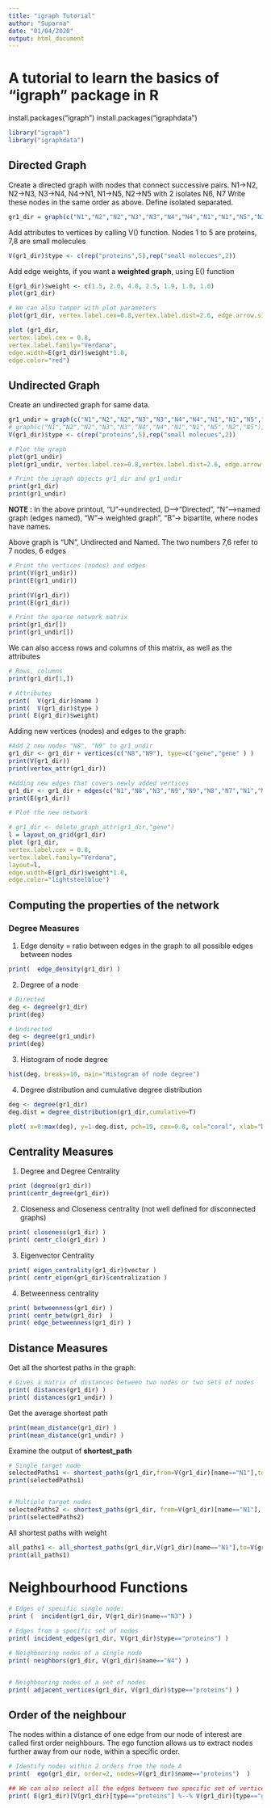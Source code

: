```yaml
---
title: "igraph Tutorial"
author: "Suparna"
date: "01/04/2020"
output: html_document
---
```

# A tutorial to learn the basics of "igraph" package in R

install.packages("igraph")
install.packages("igraphdata")

```r
library("igraph")
library("igraphdata")
```

## Directed Graph

Create a directed graph with nodes that connect successive pairs.
N1->N2, N2->N3, N3->N4, N4->N1, N1->N5, N2->N5 with 2 isolates N6, N7
Write these nodes in the same order as above. Define isolated separated.
```r
gr1_dir = graph(c("N1","N2","N2","N3","N3","N4","N4","N1","N1","N5","N2","N5"), isolates=c("N6","N7"))
```

Add attributes to vertices by calling V() function.  Nodes 1 to 5 are proteins, 7,8 are small molecules
```r
V(gr1_dir)$type <- c(rep("proteins",5),rep("small molecues",2))
```

Add edge weights, if you want a **weighted graph**, using E() function
```r
E(gr1_dir)$weight <- c(1.5, 2.0, 4.0, 2.5, 1.9, 1.0, 1.0)
plot(gr1_dir)

# We can also tamper with plot parameters
plot(gr1_dir, vertex.label.cex=0.8,vertex.label.dist=2.6, edge.arrow.size=0.5)

plot (gr1_dir,
vertex.label.cex = 0.8,
vertex.label.family="Verdana",
edge.width=E(gr1_dir)$weight*1.0,
edge.color="red")
```

## Undirected Graph

Create an undirected graph for same data.

```r
gr1_undir = graph(c("N1","N2","N2","N3","N3","N4","N4","N1","N1","N5","N2","N5"), isolates=c("N7","N8"), directed=F)
# graph(c("N1","N2","N2","N3","N3","N4","N4","N1","N1","N5","N2","N5"), isolates=c("N7","N8"))
V(gr1_dir)$type <- c(rep("proteins",5),rep("small molecues",2))

# Plot the graph
plot(gr1_undir)
plot(gr1_undir, vertex.label.cex=0.8,vertex.label.dist=2.6, edge.arrow.size=0.5)

# Print the igraph objects gr1_dir and gr1_undir
print(gr1_dir)
print(gr1_undir)
```
**NOTE :** In the above printout, "U"->undirected, D-->"Directed", "N"-->named graph (edges named), "W"-> weighted graph", "B"-> bipartite, where nodes have names.

Above graph is "UN", Undirected and Named.
The two numbers 7,6 refer to 7 nodes, 6 edges

```r
# Print the vertices (nodes) and edges 
print(V(gr1_undir))
print(E(gr1_undir))

print(V(gr1_dir))
print(E(gr1_dir))

# Print the sparse network matrix
print(gr1_dir[])
print(gr1_undir[])
```

We can also access rows and columns of this matrix, as well as the attributes
```r
# Rows, columns
print(gr1_dir[1,])

# Attributes
print(  V(gr1_dir)$name )
print(  V(gr1_dir)$type )
print( E(gr1_dir)$weight)
```

Adding new vertices (nodes) and edges to the graph:

```r
#Add 2 new nodes "N8", "N9" to gr1_undir
gr1_dir <- gr1_dir + vertices(c("N8","N9"), type=c("gene","gene" ) )
print(V(gr1_dir))
print(vertex_attr(gr1_dir))

#Adding new edges that covers newly added vertices
gr1_dir <- gr1_dir + edges(c("N1","N8","N3","N9","N9","N8","N7","N1","N8","N7","N9","N7"),weight=c(1.5,2.0,3.0,1.0,1.0,1.0))
print(E(gr1_dir))

# Plot the new network

# gr1_dir <- delete_graph_attr(gr1_dir,"gene")
l = layout_on_grid(gr1_dir)
plot (gr1_dir,
vertex.label.cex = 0.8,
vertex.label.family="Verdana",
layout=l,
edge.width=E(gr1_dir)$weight*1.0,
edge.color="lightsteelblue")
```

## Computing the properties of the network

### Degree Measures

1. Edge density = ratio between edges in the graph to all possible edges between nodes

```r
print(  edge_density(gr1_dir) )
```

2. Degree of a node

```r
# Directed
deg <- degree(gr1_dir)
print(deg)

# Undirected
deg <- degree(gr1_undir)
print(deg)
```

3. Histogram of node degree
```r
hist(deg, breaks=10, main="Histogram of node degree")
```

4. Degree distribution and cumulative degree distribution
```r
deg <- degree(gr1_dir)
deg.dist = degree_distribution(gr1_dir,cumulative=T)

plot( x=0:max(deg), y=1-deg.dist, pch=19, cex=0.8, col="coral", xlab="Degree", ylab="Cumulative Frequency")
```

## Centrality Measures

1. Degree and Degree Centrality

```r
print (degree(gr1_dir))
print(centr_degree(gr1_dir))
```

2. Closeness and Closeness centrality (not well defined for disconnected graphs)

```r
print( closeness(gr1_dir) )
print( centr_clo(gr1_dir) )
```

3. Eigenvector Centrality
```r
print( eigen_centrality(gr1_dir)$vector )
print( centr_eigen(gr1_dir)$centralization )
```

4. Betweenness centrality
``` r
print( betweenness(gr1_dir) )
print( centr_betw(gr1_dir)  )
print( edge_betweenness(gr1_dir) )
```


## Distance Measures

Get all the shortest paths in the graph:
```r
# Gives a matrix of distances between two nodes or two sets of nodes
print( distances(gr1_dir) )
print( distances(gr1_undir) )
```

Get the average shortest path
```r
print(mean_distance(gr1_dir) )
print(mean_distance(gr1_undir) )
```

Examine the output of **shortest_path**
```r
# Single target node
selectedPaths1 <- shortest_paths(gr1_dir,from=V(gr1_dir)[name=="N1"],to = V(gr1_dir)[name=="N4"], output="both")
print(selectedPaths1)


# Multiple target nodes
selectedPaths2 <- shortest_paths(gr1_dir, from=V(gr1_dir)[name=="N1"], to = V(gr1_dir)[type=="genes"], output="both")
print(selectedPaths2)
```

All shortest paths with weight
```r
all_paths1 <- all_shortest_paths(gr1_dir,V(gr1_dir)[name=="N1"],to=V(gr1_dir)[name=="N5"])
print(all_paths1)
```


# Neighbourhood Functions

```r
# Edges of specific single node:
print (  incident(gr1_dir, V(gr1_dir)$name=="N3") )

# Edges from a specific set of nodes
print( incident_edges(gr1_dir, V(gr1_dir)$type=="proteins") )

# Neighbouring nodes of a single node
print( neighbors(gr1_dir, V(gr1_dir)$name=="N4") )


# Neighbouring nodes of a set of nodes
print( adjacent_vertices(gr1_dir, V(gr1_dir)$type=="proteins") )
```

## Order of the neighbour
The nodes within a distance of one edge from our node of interest are called first order neighbours. The ego function allows us to extract nodes further away from our node, within a specific order.

``` r
# Identify nodes within 2 orders from the node A
print(  ego(gr1_dir, order=2, nodes=V(gr1_dir)$name=="proteins")  )

## We can also select all the edges between two specific set of vertices.
print( E(gr1_dir)[V(gr1_dir)[type=="proteins"] %--% V(gr1_dir)[type=="gene"]] )
```